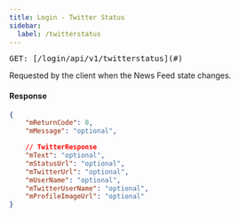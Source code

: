 ```yaml
---
title: Login - Twitter Status
sidebar:
  label: /twitterstatus
---
```


<pre>GET: [/login/api/v1/twitterstatus](#)</pre>

Requested by the client when the News Feed state changes.

#### Response
```json
{
    "mReturnCode": 0,
    "mMessage": "optional",

    // TwitterResponse
    "mText": "optional",
    "mStatusUrl": "optional",
    "mTwitterUrl": "optional",
    "mUserName": "optional",
    "mTwitterUserName": "optional",
    "mProfileImageUrl": "optional"
}
```